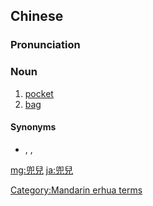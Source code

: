 {{also|兜儿}}
==Chinese==
{{zh-forms|s=兜儿|[[bag]]<br>[[pocket]]|''forming diminutives''}}

===Pronunciation===
{{zh-pron
|m=dōur
|c=dau1 ji4
|cat=n
}}

===Noun===
{{zh-noun}}

# [[pocket]] {{gloss|i.e. on clothing}}
# [[bag]]

====Synonyms====
* {{sense|pocket}} {{zh-l|口袋}}, {{zh-l|衣袋}}, {{zh-l|衣兜}}

{{zh-cat|Advanced}}

[[Category:Mandarin erhua terms]]

[[mg:兜兒]]
[[ja:兜兒]]